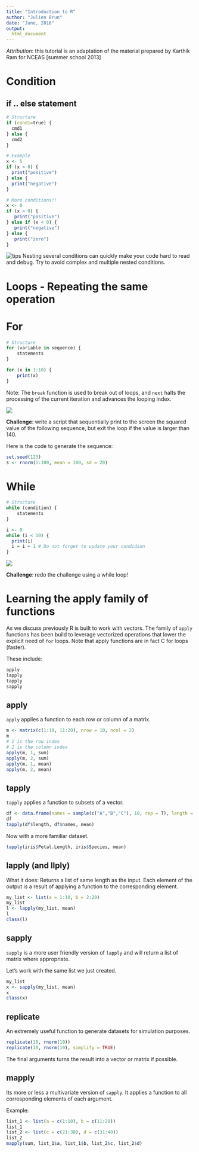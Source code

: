 ```yaml
---
title: "Introduction to R"
author: "Julien Brun"
date: "June, 2016"
output:
  html_document
---
```


*Attribution*: this tutorial is an adaptation of the material prepared by Karthik Ram for NCEAS [summer school 2013]


# Condition

## if .. else statement

```r
# Structure
if (cond1=true) { 
  cmd1 
} else { 
  cmd2 
}

# Example
x <- 5
if (x > 0) {
  print("positive")
} else {
  print("negative")
}

# More conditions!!
x <- 0
if (x > 0) {
   print("positive")
} else if (x < 0) {
   print("negative")
} else {
   print("zero")
}
```

![tips](images/tip.png) Nesting several conditions can quickly make your code hard to read and debug. Try to avoid complex and multiple nested conditions.

# Loops - Repeating the same operation

# For

```r
# Structure
for (variable in sequence) { 
    statements
}

for (x in 1:10) { 
    print(x)
}
```

Note:  The `break` function is used to break out of loops, and `next` halts the processing of the current iteration and advances the looping index.


![](images/challengeproblemred_scribble.png)

**Challenge**: write a script that sequentially print to the screen the squared value of the following sequence, but exit the loop if the value is larger than 140.

Here is the code to generate the sequence:
```r
set.seed(123)
s <- rnorm(1:100, mean = 100, sd = 20)
```

# While
```r
# Structure
while (condition) {
    statements
}

i <- 0
while (i < 10) {
  print(i)
  i = i + 1 # Do not forget to update your condidion
}

```

![](images/challengeproblemred_scribble.png)

**Challenge**: redo the challenge using a while loop!


# Learning the apply family of functions

As we discuss previously R is built to work with vectors. The family of `apply` functions has been build to leverage vectorized operations that lower the explicit need of `for` loops. Note that apply functions are in fact C for loops (faster).

These include:

```r
apply
lapply
tapply
sapply
```

## apply

`apply` applies a function to each row or column of a matrix.

```r
m <- matrix(c(1:10, 11:20), nrow = 10, ncol = 2)
m
# 1 is the row index
# 2 is the column index
apply(m, 1, sum)
apply(m, 2, sum)
apply(m, 1, mean)
apply(m, 2, mean)
```


## tapply

`tapply` applies a function to subsets of a vector.

```r
df <- data.frame(names = sample(c("A","B","C"), 10, rep = T), length = rnorm(10))
df
tapply(df$length, df$names, mean)
```

Now with a more familiar dataset.

```r
tapply(iris$Petal.Length, iris$Species, mean)
```

## lapply (and llply)

What it does: Returns a list of same length as the input. 
Each element of the output is a result of applying a function to the corresponding element.

```r
my_list <- list(a = 1:10, b = 2:20)
my_list
l <- lapply(my_list, mean)
l
class(l)
```


## sapply

`sapply` is a more user friendly version of `lapply` and will return a list of matrix where appropriate.

Let's work with the same list we just created.

```r
my_list
x <- sapply(my_list, mean)
x
class(x)
```

## replicate

An extremely useful function to generate datasets for simulation purposes. 

```r
replicate(10, rnorm(10))
replicate(10, rnorm(10), simplify = TRUE)
```

The final arguments turns the result into a vector or matrix if possible.

## mapply
Its more or less a multivariate version of `sapply`. It applies a function to all corresponding elements of each argument. 

Example:

```r
list_1 <- list(a = c(1:10), b = c(11:20))
list_1
list_2 <- list(c = c(21:30), d = c(31:40))
list_2
mapply(sum, list_1$a, list_1$b, list_2$c, list_2$d)
```




